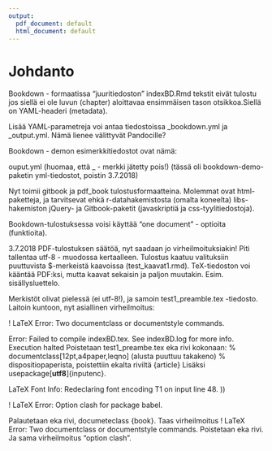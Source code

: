 ```yaml
---
output:
  pdf_document: default
  html_document: default
---
```

# Johdanto

Bookdown - formaatissa "juuritiedoston" indexBD.Rmd tekstit eivät tulostu jos siellä ei ole luvun (chapter) aloittavaa ensimmäisen tason otsikkoa.Siellä on YAML-headeri (metadata).

Lisää YAML-parametreja voi antaa tiedostoissa _bookdown.yml ja _output.yml. Nämä lienee välittyvät Pandocille?

Bookdown - demon esimerkkitiedostot ovat nämä:

ouput.yml (huomaa, että _ - merkki jätetty pois!) (tässä oli bookdown-demo-paketin yml-tiedostot, poistin 3.7.2018)





Nyt toimii gitbook ja pdf_book tulostusformaatteina. Molemmat ovat html-paketteja, ja tarvitsevat ehkä r-datahakemistosta (omalta koneelta) libs-hakemiston jQuery- ja Gitbook-paketit (javaskriptiä ja css-tyylitiedostoja).

Bookdown-tulostuksessa voisi käyttää "one document" - optioita (funktioita).

3.7.2018 PDF-tulostuksen säätöä, nyt saadaan jo virheilmoituksiakin! Piti tallentaa utf-8 - muodossa kertaalleen. Tulostus kaatuu valituksiin puuttuvista $-merkeistä kaavoissa (test_kaavat1.rmd). TeX-tiedoston voi kääntää PDF:ksi, mutta kaavat sekaisin ja paljon muutakin. Esim. sisällysluettelo.

Merkistöt olivat pielessä (ei utf-8!), ja samoin test1_preamble.tex -tiedosto. Laitoin kuntoon, nyt asiallinen virheilmoitus:

! LaTeX Error: Two documentclass or documentstyle commands.

Error: Failed to compile indexBD.tex. See indexBD.log for more info.
Execution halted
Poistetaan test1_preambe.tex eka rivi kokonaan:
% documentclass[12pt,a4paper,leqno] (alusta puuttuu takakeno)
% dispositiopaperista, poistettiin ekalta riviltä {article}
Lisäksi usepackage[**utf8**]{inputenc}.

LaTeX Font Info:    Redeclaring font encoding T1 on input line 48.
))

! LaTeX Error: Option clash for package babel. 

Palautetaan eka rivi, documeteclass {book}. Taas virheilmoitus ! LaTeX Error: Two documentclass or documentstyle commands. Poistetaan eka rivi. Ja sama virheilmoitus "option clash".